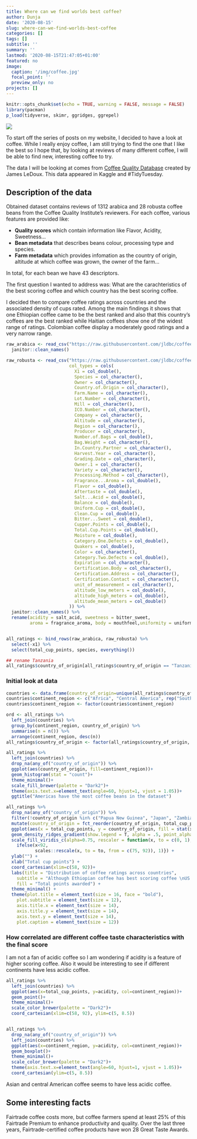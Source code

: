 ```yaml
---
title: Where can we find worlds best coffee?
author: Dunja
date: '2020-08-15'
slug: where-can-we-find-worlds-best-coffee
categories: []
tags: []
subtitle: ''
summary: ''
lastmod: '2020-08-15T21:47:05+01:00'
featured: no
image:
  caption: '/img/coffee.jpg'
  focal_point: ''
  preview_only: no
projects: []
---
```


```r
knitr::opts_chunk$set(echo = TRUE, warning = FALSE, message = FALSE)
library(pacman)
p_load(tidyverse, skimr, ggridges, ggrepel)
```

![](/img/coffee.jpg)

To start off the series of posts on my website, I decided to have a look at coffee. 
While I really enjoy coffee, I am still trying to find the one that I like the best so I hope that, by looking at reviews of many different coffee, I will be able to find new, interesting coffee to try. 

The data I will be looking at comes from [Coffee Quality Database](https://github.com/jldbc/coffee-quality-database) created by James LeDoux. This data appeared in Kaggle and #TidyTuesday. 

## Description of the data

Obtained dataset contains reviews of 1312 arabica and 28 robusta coffee beans from the Coffee Quality Institute's reviewers.
For each coffee, various features are provided like:

* __Quality scores__ which contain information like Flavor, Acidity, Sweetness...
* __Bean metadata__ that describes beans colour, processing type and species. 
* __Farm metadata__ which provides infomation as the country of origin, altitude at which coffee was grown, the owner of the farm...

In total, for each bean we have 43 descriptors. 

The first question I wanted to address was: What are the carachteristics of the best scoring coffee and which country has the best scoring coffee.



I decided then to compare coffee ratings across countries and the associated density of cups rated. Among the main findings it shows that one Ethiopian coffee came to be the best ranked and also that this country’s coffees are the best ranked while Haitian coffees show one of the widest range of ratings. Colombian coffee display a moderately good ratings and a very narrow range.



```r
raw_arabica <- read_csv("https://raw.githubusercontent.com/jldbc/coffee-quality-database/master/data/arabica_data_cleaned.csv") %>% 
  janitor::clean_names()

raw_robusta <- read_csv("https://raw.githubusercontent.com/jldbc/coffee-quality-database/master/data/robusta_data_cleaned.csv",
                        col_types = cols(
                          X1 = col_double(),
                          Species = col_character(),
                          Owner = col_character(),
                          Country.of.Origin = col_character(),
                          Farm.Name = col_character(),
                          Lot.Number = col_character(),
                          Mill = col_character(),
                          ICO.Number = col_character(),
                          Company = col_character(),
                          Altitude = col_character(),
                          Region = col_character(),
                          Producer = col_character(),
                          Number.of.Bags = col_double(),
                          Bag.Weight = col_character(),
                          In.Country.Partner = col_character(),
                          Harvest.Year = col_character(),
                          Grading.Date = col_character(),
                          Owner.1 = col_character(),
                          Variety = col_character(),
                          Processing.Method = col_character(),
                          Fragrance...Aroma = col_double(),
                          Flavor = col_double(),
                          Aftertaste = col_double(),
                          Salt...Acid = col_double(),
                          Balance = col_double(),
                          Uniform.Cup = col_double(),
                          Clean.Cup = col_double(),
                          Bitter...Sweet = col_double(),
                          Cupper.Points = col_double(),
                          Total.Cup.Points = col_double(),
                          Moisture = col_double(),
                          Category.One.Defects = col_double(),
                          Quakers = col_double(),
                          Color = col_character(),
                          Category.Two.Defects = col_double(),
                          Expiration = col_character(),
                          Certification.Body = col_character(),
                          Certification.Address = col_character(),
                          Certification.Contact = col_character(),
                          unit_of_measurement = col_character(),
                          altitude_low_meters = col_double(),
                          altitude_high_meters = col_double(),
                          altitude_mean_meters = col_double()
                        )) %>% 
  janitor::clean_names() %>% 
  rename(acidity = salt_acid, sweetness = bitter_sweet,
         aroma = fragrance_aroma, body = mouthfeel,uniformity = uniform_cup)


all_ratings <- bind_rows(raw_arabica, raw_robusta) %>% 
  select(-x1) %>% 
  select(total_cup_points, species, everything())

## rename Tanzania
all_ratings$country_of_origin[all_ratings$country_of_origin == "Tanzania, United Republic Of"] <- "Tanzania"


```

### Initial look at data

```r
countries <- data.frame(country_of_origin=unique(all_ratings$country_of_origin))
countries$continent_region <- c("Africa", "Central America", rep("South America", 2), rep("North America", 2), rep("Asia", 2), rep("Central America", 2), "Africa", "Central America", "Asia", "Central America", rep("Africa", 2), "Asia", "South America", "Central America", "Oceania", "Central America", "Asia", "South America", rep("North America", 2), "Africa", rep("Asia", 2), rep("Africa", 2), "Asia", "Africa", "Asia", rep("Africa", 2), NA, "Asia")
countries$continent_region <- factor(countries$continent_region)

ord <- all_ratings %>% 
  left_join(countries) %>% 
  group_by(continent_region, country_of_origin) %>% 
  summarise(n = n()) %>% 
  arrange(continent_region, desc(n))
all_ratings$country_of_origin <- factor(all_ratings$country_of_origin, levels = ord$country_of_origin)

all_ratings %>% 
  left_join(countries) %>% 
  drop_na(any_of("country_of_origin")) %>% 
  ggplot(aes(country_of_origin, fill=continent_region))+
  geom_histogram(stat = "count")+
  theme_minimal()+
  scale_fill_brewer(palette = "Dark2")+
  theme(axis.text.x=element_text(angle=60, hjust=1, vjust = 1.05))+
  ggtitle("Americas have the most coffee beans in the dataset")
```


```r
all_ratings %>%
  drop_na(any_of("country_of_origin")) %>%
  filter(!country_of_origin %in% c("Papua New Guinea", "Japan", "Zambia", "Rwanda", "Mauritius", "Cote d?Ivoire", "Burundi")) %>% 
  mutate(country_of_origin = fct_reorder(country_of_origin, total_cup_points, median)) %>% 
  ggplot(aes(x = total_cup_points, y = country_of_origin, fill = stat(x))) +
  geom_density_ridges_gradient(show.legend = T, alpha = .5, point_alpha = 0.2, jittered_points = TRUE) +
  scale_fill_viridis_c(alpha=0.75, rescaler = function(x, to = c(0, 1), from = NULL) {
    ifelse(x<92, 
           scales::rescale(x, to = to, from = c(75, 92)), 1)}) +
  ylab("") +
  xlab("Total cup points") +
  coord_cartesian(xlim=c(58, 92))+
  labs(title = "Distribution of coffee ratings across countries",
    subtitle = "Although Ethiopian coffee has best scoring coffee \nUS coffee has the highest median of coffee scores",
    fill = "Total points awarded") +
  theme_minimal() +
  theme(plot.title = element_text(size = 16, face = "bold"),
    plot.subtitle = element_text(size = 12),
    axis.title.x = element_text(size = 14),
    axis.title.y = element_text(size = 14),
    axis.text.y = element_text(size = 14),
    plot.caption = element_text(size = 12))
```


### How correlated are different coffee taste characteristics with the final score

I am not a fan of acidic coffee so I am wondering if acidity is a feature of higher scoring coffee. Also it would be interesting to see if different continents have less acidic coffee. 

```r
all_ratings %>%
  left_join(countries) %>% 
  ggplot(aes(x=total_cup_points, y=acidity, col=continent_region))+
  geom_point()+
  theme_minimal()+
  scale_color_brewer(palette = "Dark2")+
  coord_cartesian(xlim=c(58, 92), ylim=c(5, 8.5))


all_ratings %>%
  drop_na(any_of("country_of_origin")) %>%
  left_join(countries) %>% 
  ggplot(aes(x=continent_region, y=acidity, col=continent_region))+
  geom_boxplot()+
  theme_minimal()+
  scale_color_brewer(palette = "Dark2")+
  theme(axis.text.x=element_text(angle=60, hjust=1, vjust = 1.05))+
  coord_cartesian(ylim=c(5, 8.5))
```
Asian and central American coffee seems to have less acidic coffee. 


## Some interesting facts 

Fairtrade coffee costs more, but coffee farmers spend at least 25% of this Fairtrade Premium to enhance productivity and quality. Over the last three years, Fairtrade-certified coffee products have won 28 Great Taste Awards.
